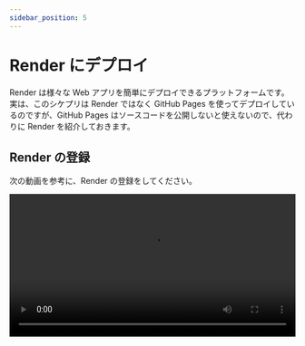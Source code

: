 ```yaml
---
sidebar_position: 5
---
```



# Render にデプロイ

Render は様々な Web アプリを簡単にデプロイできるプラットフォームです。実は、このシケプリは Render ではなく GitHub Pages を使ってデプロイしているのですが、GitHub Pages はソースコードを公開しないと使えないので、代わりに Render を紹介しておきます。

## Render の登録

次の動画を参考に、Render の登録をしてください。

<video src={signupRender} controls width="100%" />

## Render にデプロイ

<video src={deploy} controls width="100%" />

初めて使うときは、次の動画のように GitHub との連携をしないといけません。

連携ができたら、Docusaurus の場合は次のように入力してください。

`Name` に好きな名前、`Build Command` に `npm ci && npm run build`、`Publish directory` に `build` と入力してください。

成功して `Live` と表示されると、用意された URL から作成した Web ページにアクセスすることができます。この URL にアクセスすることで、世界中の人が作った Web サイトを見ることができます。
